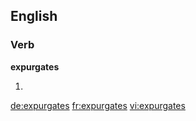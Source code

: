 ==English==

===Verb===
'''expurgates'''

# {{en-third-person singular of|expurgate}}

[[de:expurgates]]
[[fr:expurgates]]
[[vi:expurgates]]